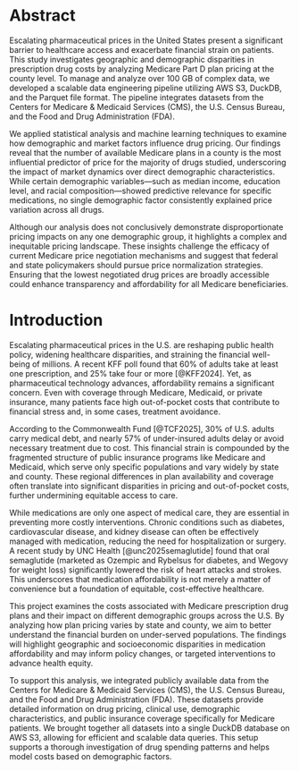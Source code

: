 # Abstract

Escalating pharmaceutical prices in the United States present a significant barrier to healthcare access and exacerbate financial strain on patients. This study investigates geographic and demographic disparities in prescription drug costs by analyzing Medicare Part D plan pricing at the county level. To manage and analyze over 100 GB of complex data, we developed a scalable data engineering pipeline utilizing AWS S3, DuckDB, and the Parquet file format. The pipeline integrates datasets from the Centers for Medicare & Medicaid Services (CMS), the U.S. Census Bureau, and the Food and Drug Administration (FDA). 

We applied statistical analysis and machine learning techniques to examine how demographic and market factors influence drug pricing. Our findings reveal that the number of available Medicare plans in a county is the most influential predictor of price for the majority of drugs studied, underscoring the impact of market dynamics over direct demographic characteristics. While certain demographic variables—such as median income, education level, and racial composition—showed predictive relevance for specific medications, no single demographic factor consistently explained price variation across all drugs.

Although our analysis does not conclusively demonstrate disproportionate pricing impacts on any one demographic group, it highlights a complex and inequitable pricing landscape. These insights challenge the efficacy of current Medicare price negotiation mechanisms and suggest that federal and state policymakers should pursue price normalization strategies. Ensuring that the lowest negotiated drug prices are broadly accessible could enhance transparency and affordability for all Medicare beneficiaries.

# Introduction

Escalating pharmaceutical prices in the U.S. are reshaping public health policy, widening healthcare disparities, and straining the financial well-being of millions. A recent KFF poll found that 60% of adults take at least one prescription, and 25% take four or more [@KFF2024]. Yet, as pharmaceutical technology advances, affordability remains a significant concern. Even with coverage through Medicare, Medicaid, or private insurance, many patients face high out-of-pocket costs that contribute to financial stress and, in some cases, treatment avoidance. 

According to the Commonwealth Fund [@TCF2025], 30% of U.S. adults carry medical debt, and nearly 57% of under-insured adults delay or avoid necessary treatment due to cost. This financial strain is compounded by the fragmented structure of public insurance programs like Medicare and Medicaid, which serve only specific populations and vary widely by state and county. These regional differences in plan availability and coverage often translate into significant disparities in pricing and out-of-pocket costs, further undermining equitable access to care.

While medications are only one aspect of medical care, they are essential in preventing more costly interventions. Chronic conditions such as diabetes, cardiovascular disease, and kidney disease can often be effectively managed with medication, reducing the need for hospitalization or surgery. A recent study by UNC Health [@unc2025semaglutide] found that oral semaglutide (marketed as Ozempic and Rybelsus for diabetes, and Wegovy for weight loss) significantly lowered the risk of heart attacks and strokes. This underscores that medication affordability is not merely a matter of convenience but a foundation of equitable, cost-effective healthcare.

This project examines the costs associated with Medicare prescription drug plans and their impact on different demographic groups across the U.S. By analyzing how plan pricing varies by state and county, we aim to better understand the financial burden on under-served populations. The findings will highlight geographic and socioeconomic disparities in medication affordability and may inform policy changes, or targeted interventions to advance health equity.

To support this analysis, we integrated publicly available data from the Centers for Medicare & Medicaid Services (CMS), the U.S. Census Bureau, and the Food and Drug Administration (FDA). These datasets provide detailed information on drug pricing, clinical use, demographic characteristics, and public insurance coverage specifically for Medicare patients.  We brought together all datasets into a single DuckDB database on AWS S3, allowing for efficient and scalable data queries. This setup supports a thorough investigation of drug spending patterns and helps model costs based on demographic factors.
